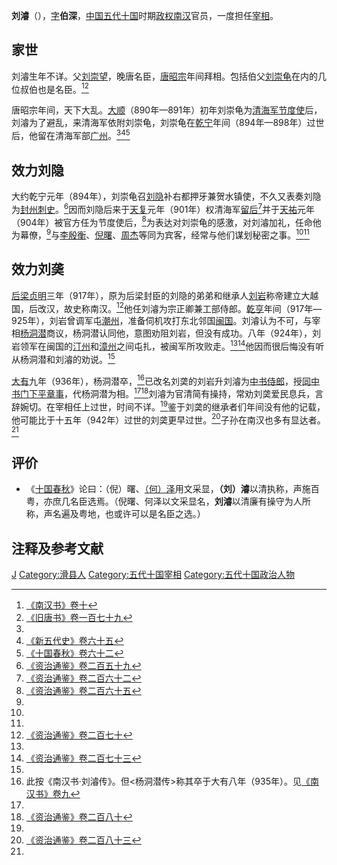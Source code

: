 {{Infobox Biography
| subject_name   = 劉濬
| image_name     = 
| image_size     = 
| image_caption  = 
| date_of_birth  = 9世纪
| place_of_birth = [[唐朝|唐朝]]
| date_of_death  = 10世纪
| place_of_death = [[南汉|南汉]]
| occupation     = [[南汉|南汉]]官员
}}

'''刘濬'''（{{bd|9世纪||10世纪|catIdx=L}}），[[表字|字]]'''伯深'''，[[中国|中国]][[五代十国|五代十国]]时期[[政权|政权]][[南汉|南汉]]官员，一度担任[[宰相|宰相]]。

== 家世 ==
刘濬生年不详。父[[刘崇望|刘崇望]]，晚唐名臣，[[唐昭宗|唐昭宗]]年间拜相。包括伯父[[刘崇龟|刘崇龟]]在内的几位叔伯也是名臣。<ref name=BSH10>[https://archive.org/stream/02079315.cn#page/n2/mode/2up 《南汉书》卷十]</ref><ref name=BT179>[[:s:舊唐書/卷179|《旧唐书》卷一百七十九]]</ref>

唐昭宗年间，天下大乱。[[大順_(唐朝)|大顺]]（890年—891年）初年刘崇龟为[[清海军节度使|清海军节度使]]后，刘濬为了避乱，来清海军依附刘崇龟，刘崇龟在[[乾宁|乾宁]]年间（894年—898年）过世后，他留在清海军部[[广州_(古代)|广州]]。<ref name=BSH10/><ref name=NHFD65>[[:s:新五代史/卷65|《新五代史》卷六十五]]</ref><ref name=SGCQ62>[https://archive.org/stream/06072245.cn#page/n104/mode/2up 《十国春秋》卷六十二]</ref>

== 效力刘隐 ==
大约乾宁元年（894年），刘崇龟召[[刘隐|刘隐]]补右都押牙兼贺水镇使，不久又表奏刘隐为[[封州_(隋朝)|封州]][[刺史|刺史]]。<ref>[[:s:資治通鑑/卷259|《资治通鉴》卷二百五十九]]</ref>因而刘隐后来于[[天复_(唐朝)|天复]]元年（901年）权清海军[[留后|留后]]<ref>[[:s:資治通鑑/卷262|《资治通鉴》卷二百六十二]]</ref>并于[[天祐_(唐朝)|天祐]]元年（904年）被官方任为节度使后，<ref>[[:s:資治通鑑/卷265|《资治通鉴》卷二百六十五]]</ref>为表达对刘崇龟的感激，对刘濬加礼，任命他为幕僚，<ref name=NHFD65/>与[[李殷衡|李殷衡]]、[[倪曙|倪曙]]、[[周杰_(南汉)|周杰]]等同为宾客，经常与他们谋划秘密之事。<ref name=BSH10/><ref name=SGCQ62/>

== 效力刘䶮 ==
[[后梁|后梁]][[贞明_(后梁)|贞明]]三年（917年），原为后梁封臣的刘隐的弟弟和继承人[[劉龑|刘岩]]称帝建立大越国，后改汉，故史称南汉。<ref>[[:s:資治通鑑/卷270|《资治通鉴》卷二百七十]]</ref>他任刘濬为宗正卿兼工部侍郎。[[乾亨_(南汉)|乾亨]]年间（917年—925年），刘岩曾调军屯[[潮州_(古代)|潮州]]，准备伺机攻打东北邻国[[闽国|闽国]]。刘濬认为不可，与宰相[[杨洞潜|杨洞潜]]商议，杨洞潜认同他，意图劝阻刘岩，但没有成功。八年（924年），刘岩领军在闽国的[[汀州|汀州]]和[[漳州|漳州]]之间屯扎，被闽军所攻败走。<ref name=SGCQ62/><ref>[[:s:資治通鑑/卷273|《资治通鉴》卷二百七十三]]</ref>他因而很后悔没有听从杨洞潜和刘濬的劝说。<ref name=BSH10/>

[[大有_(年號)|大有]]九年（936年），杨洞潜卒，<ref>此按《南汉书·刘濬传》。但<杨洞潜传>称其卒于大有八年（935年）。见[http://archive.org/stream/02079314.cn#page/n40/mode/2up 《南汉书》卷九]</ref>已改名刘䶮的刘岩升刘濬为[[中书侍郎|中书侍郎]]，授[[同中书门下平章事|同中书门下平章事]]，代杨洞潜为相。<ref name=BSH10/><ref name=ZZTJ280>[[:s:資治通鑑/卷280|《资治通鉴》卷二百八十]]</ref>刘濬为官清简有操持，常劝刘䶮爱民息兵，言辞婉切。在宰相任上过世，时间不详。<ref name=BSH10/>鉴于刘䶮的继承者们年间没有他的记载，他可能比于十五年（942年）过世的刘䶮更早过世。<ref>[[:s:資治通鑑/卷283|《资治通鉴》卷二百八十三]]</ref>子孙在南汉也多有显达者。<ref name=SGCQ62/>

== 评价 ==
*《[[十国春秋|十国春秋]]》论曰：（倪）曙、[[何泽|（何）泽]]用文采显，'''（刘）濬'''以清执称，声施百粤，亦庶几名臣选焉。（倪曙、何泽以文采显名，'''刘濬'''以清廉有操守为人所称，声名遍及粤地，也或许可以是名臣之选。）

== 注释及参考文献 ==
{{reflist}}

{{DEFAULTSORT:L}}
[[Category:河南刘氏|J]]
[[Category:滑县人|Category:滑县人]]
[[Category:五代十国宰相|Category:五代十国宰相]]
[[Category:五代十国政治人物|Category:五代十国政治人物]]